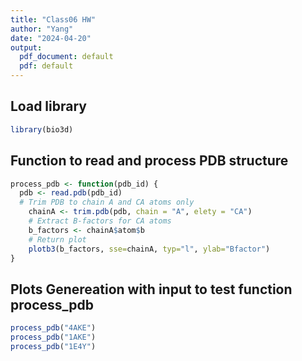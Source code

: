 ```yaml
---
title: "Class06 HW"
author: "Yang"
date: "2024-04-20"
output:
  pdf_document: default
  pdf: default
---
```


## Load library 

```r

library(bio3d)

```


## Function to read and process PDB structure

```r
process_pdb <- function(pdb_id) {
  pdb <- read.pdb(pdb_id)
  # Trim PDB to chain A and CA atoms only
    chainA <- trim.pdb(pdb, chain = "A", elety = "CA")
    # Extract B-factors for CA atoms
    b_factors <- chainA$atom$b
    # Return plot
    plotb3(b_factors, sse=chainA, typ="l", ylab="Bfactor") 
}
```

## Plots Genereation with input to test function process_pdb


```r
process_pdb("4AKE")
process_pdb("1AKE")
process_pdb("1E4Y")
```

```r

```

